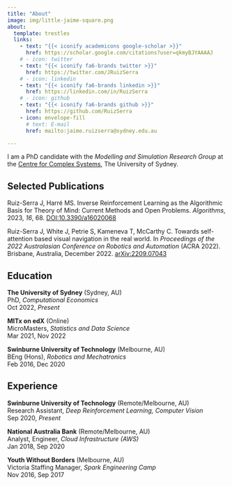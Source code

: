 ```yaml
---
title: "About"
image: img/little-jaime-square.png
about:
  template: trestles
  links:
    - text: "{{< iconify academicons google-scholar >}}"
      href: https://scholar.google.com/citations?user=qkmyBJYAAAAJ
    # - icon: twitter
    - text: "{{< iconify fa6-brands twitter >}}"
      href: https://twitter.com/JRuizSerra
    # - icon: linkedin
    - text: "{{< iconify fa6-brands linkedin >}}"
      href: https://linkedin.com/in/RuizSerra
    # - icon: github
    - text: "{{< iconify fa6-brands github >}}"
      href: https://github.com/RuizSerra
    - icon: envelope-fill
      # text: E-mail
      href: mailto:jaime.ruizserra@sydney.edu.au

---
```


I am a PhD candidate with the *Modelling and Simulation Research Group* at the [Centre for Complex Systems](https://www.sydney.edu.au/engineering/our-research/complex-systems.html), The University of Sydney.


## Selected Publications

Ruiz-Serra J, Harré MS. Inverse Reinforcement Learning as the Algorithmic Basis for Theory of Mind: Current Methods and Open Problems. *Algorithms*, 2023, *16*, 68. [DOI:10.3390/a16020068](https://doi.org/10.3390/a16020068)

Ruiz-Serra J, White J, Petrie S, Kameneva T, McCarthy C. Towards self-attention based visual navigation in the real world. In *Proceedings of the 2022 Australasian Conference on Robotics and Automation* (ACRA 2022). Brisbane, Australia, December 2022. [arXiv:2209.07043](https://doi.org/10.48550/arXiv.2209.07043)

## Education

**The University of Sydney** (Sydney, AU)  
PhD, *Computational Economics*  
Oct 2022, *Present*

**MITx on edX** (Online)  
MicroMasters, *Statistics and Data Science*  
Mar 2021, Nov 2022

**Swinburne University of Technology** (Melbourne, AU)  
BEng (Hons), *Robotics and Mechatronics*  
Feb 2016, Dec 2020  

## Experience

**Swinburne University of Technology** (Remote/Melbourne, AU)  
Research Assistant, *Deep Reinforcement Learning, Computer Vision*  
Sep 2020, *Present*

**National Australia Bank** (Remote/Melbourne, AU)  
Analyst, Engineer, *Cloud Infrastructure (AWS)*  
Jan 2018, Sep 2020

**Youth Without Borders** (Melbourne, AU)  
Victoria Staffing Manager, *Spark Engineering Camp*  
Nov 2016, Sep 2017

